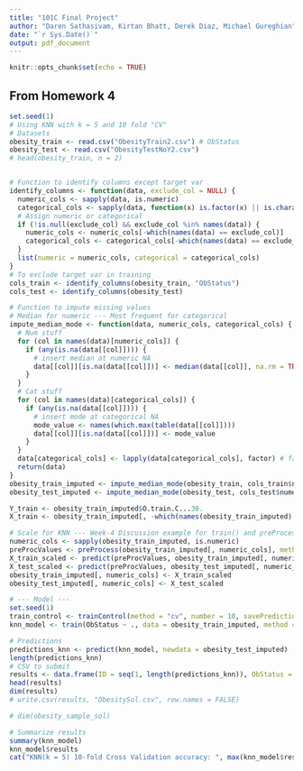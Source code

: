 ```yaml
---
title: "101C Final Project"
author: "Daren Sathasivam, Kirtan Bhatt, Derek Diaz, Michael Gureghian"
date: "`r Sys.Date()`"
output: pdf_document
---
```


```r
knitr::opts_chunk$set(echo = TRUE)
```

## From Homework 4

```r
set.seed(1)
# Using KNN with k = 5 and 10 fold "CV"
# Datasets
obesity_train <- read.csv("ObesityTrain2.csv") # ObStatus
obesity_test <- read.csv("ObesityTestNoY2.csv")
# head(obesity_train, n = 2)


# Function to identify columns except target var
identify_columns <- function(data, exclude_col = NULL) {
  numeric_cols <- sapply(data, is.numeric)
  categorical_cols <- sapply(data, function(x) is.factor(x) || is.character(x))
  # Assign numeric or categorical
  if (!is.null(exclude_col) && exclude_col %in% names(data)) {
    numeric_cols <- numeric_cols[-which(names(data) == exclude_col)]
    categorical_cols <- categorical_cols[-which(names(data) == exclude_col)]
  }
  list(numeric = numeric_cols, categorical = categorical_cols)
}
# To exclude target var in training
cols_train <- identify_columns(obesity_train, "ObStatus")
cols_test <- identify_columns(obesity_test)

# Function to impute missing values
# Median for numeric --- Most frequent for categorical
impute_median_mode <- function(data, numeric_cols, categorical_cols) {
  # Num stuff
  for (col in names(data)[numeric_cols]) {
    if (any(is.na(data[[col]]))) {
      # insert median at numeric NA
      data[[col]][is.na(data[[col]])] <- median(data[[col]], na.rm = TRUE)
    }
  }
  # Cat stuff
  for (col in names(data)[categorical_cols]) {
    if (any(is.na(data[[col]]))) {
      # insert mode at categorical NA
      mode_value <- names(which.max(table(data[[col]])))
      data[[col]][is.na(data[[col]])] <- mode_value
    }
  }
  data[categorical_cols] <- lapply(data[categorical_cols], factor) # factor
  return(data)
}
obesity_train_imputed <- impute_median_mode(obesity_train, cols_train$numeric, cols_train$categorical)
obesity_test_imputed <- impute_median_mode(obesity_test, cols_test$numeric, cols_test$categorical)

Y_train <- obesity_train_imputed$O.train.C...30.
X_train <- obesity_train_imputed[, -which(names(obesity_train_imputed) == "ObStatus")]

# Scale for KNN --- Week-4 Discussion example for train() and preProcess
numeric_cols <- sapply(obesity_train_imputed, is.numeric)
preProcValues <- preProcess(obesity_train_imputed[, numeric_cols], method = c("center", "scale"))
X_train_scaled <- predict(preProcValues, obesity_train_imputed[, numeric_cols])
X_test_scaled <- predict(preProcValues, obesity_test_imputed[, numeric_cols])
obesity_train_imputed[, numeric_cols] <- X_train_scaled
obesity_test_imputed[, numeric_cols] <- X_test_scaled

# --- Model ---
set.seed(1)
train_control <- trainControl(method = "cv", number = 10, savePredictions = TRUE)
knn_model <- train(ObStatus ~ ., data = obesity_train_imputed, method = "knn", tuneGrid = data.frame(k = 5), trControl = train_control)

# Predictions
predictions_knn <- predict(knn_model, newdata = obesity_test_imputed)
length(predictions_knn)
# CSV to submit
results <- data.frame(ID = seq(1, length(predictions_knn)), ObStatus = predictions_knn) # won't let me submit without 'ID'
head(results)
dim(results)
# write.csv(results, "ObesitySol.csv", row.names = FALSE)

# dim(obesity_sample_sol)

# Summarize results
summary(knn_model)
knn_model$results
cat("KNN(k = 5) 10-fold Cross Validation accuracy: ", max(knn_model$results$Accuracy), ". \n")
```

